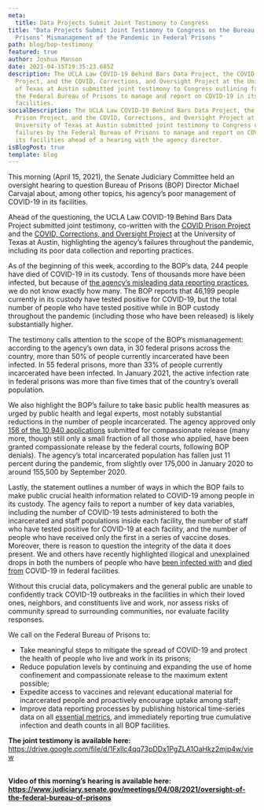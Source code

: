 ```yaml
---
meta:
  title: Data Projects Submit Joint Testimony to Congress
title: "Data Projects Submit Joint Testimony to Congress on the Bureau of
  Prisons’ Mismanagement of the Pandemic in Federal Prisons "
path: blog/bop-testimony
featured: true
author: Joshua Manson
date: 2021-04-15T19:35:23.685Z
description: The UCLA Law COVID-19 Behind Bars Data Project, the COVID Prison
  Project, and the COVID, Corrections, and Oversight Project at the University
  of Texas at Austin submitted joint testimony to Congress outlining failures by
  the Federal Bureau of Prisons to manage and report on COVID-19 in its
  facilities.
socialDescription: The UCLA Law COVID-19 Behind Bars Data Project, the COVID
  Prison Project, and the COVID, Corrections, and Oversight Project at the
  University of Texas at Austin submitted joint testimony to Congress outlining
  failures by the Federal Bureau of Prisons to manage and report on COVID-19 in
  its facilities ahead of a hearing with the agency director.
isBlogPost: true
template: blog
---
```

This morning (April 15, 2021), the Senate Judiciary Committee held an oversight hearing to question Bureau of Prisons (BOP) Director Michael Carvajal about, among other topics, his agency’s poor management of COVID-19 in its facilities. 

Ahead of the questioning, the UCLA Law COVID-19 Behind Bars Data Project submitted joint testimony, co-written with the [COVID Prison Project](https://covidprisonproject.com/) and the [COVID, Corrections, and Oversight Project](https://lbj.utexas.edu/deitch-michele) at the University of Texas at Austin, highlighting the agency’s failures throughout the pandemic, including its poor data collection and reporting practices. 

As of the beginning of this week, according to the BOP’s data, 244 people have died of COVID-19 in its custody. Tens of thousands more have been infected, but because of [the agency’s misleading data reporting practices](https://uclacovidbehindbars.org/blog/bopdata), we do not know exactly how many. The BOP reports that 46,199 people currently in its custody have tested positive for COVID-19, but the total number of people who have tested positive while in BOP custody throughout the pandemic (including those who have been released) is likely substantially higher. 

The testimony calls attention to the scope of the BOP’s mismanagement: according to the agency’s own data, in 30 federal prisons across the country, more than 50% of people currently incarcerated have been infected. In 55 federal prisons, more than 33% of people currently incarcerated have been infected. In January 2021, the active infection rate in federal prisons was more than five times that of the country’s overall population. 

We also highlight the BOP’s failure to take basic public health measures as urged by public health and legal experts, most notably substantial reductions in the number of people incarcerated. The agency approved only [156 of the 10,940 applications](https://www.themarshallproject.org/2020/10/07/thousands-of-sick-federal-prisoners-sought-compassionate-release-98-percent-were-denied) submitted for compassionate release (many more, though still only a small fraction of all those who applied, have been granted compassionate release by the federal courts, following BOP denials). The agency’s total incarcerated population has fallen just 11 percent during the pandemic, from slightly over 175,000 in January 2020 to around 155,500 by September 2020. 

Lastly, the statement outlines a number of ways in which the BOP fails to make public crucial health information related to COVID-19 among people in its custody. The agency fails to report a number of key data variables, including the number of COVID-19 tests administered to both the incarcerated and staff populations inside each facility, the number of staff who have tested positive for COVID-19 at each facility, and the number of people who have received only the first in a series of vaccine doses. Moreover, there is reason to question the integrity of the data it does present. We and others have recently highlighted illogical and unexplained drops in both the numbers of people who have [been infected with](https://twitter.com/MarshallProj/status/1375500147384270852) and [died from](https://twitter.com/alison_guernsey/status/1379832138988724230) COVID-19 in federal facilities. 

Without this crucial data, policymakers and the general public are unable to confidently track COVID-19 outbreaks in the facilities in which their loved ones, neighbors, and constituents live and work, nor assess risks of community spread to surrounding communities, nor evaluate facility responses.

We call on the Federal Bureau of Prisons to: 

* Take meaningful steps to mitigate the spread of COVID-19 and protect the health of people who live and work in its prisons;
* Reduce population levels by continuing and expanding the use of home confinement and compassionate release to the maximum extent possible; 
* Expedite access to vaccines and relevant educational material for incarcerated people and proactively encourage uptake among staff; 
* Improve data reporting processes by publishing historical time-series data on all [essential metrics](https://repositories.lib.utexas.edu/handle/2152/85094), and immediately reporting true cumulative infection and death counts in all BOP facilities. 



**The joint testimony is available here:** <https://drive.google.com/file/d/1Fxllc4qq73pDDx1PgZLA1OaHkz2mjp4w/view> 

**\
Video of this morning’s hearing is available here: <https://www.judiciary.senate.gov/meetings/04/08/2021/oversight-of-the-federal-bureau-of-prisons>**